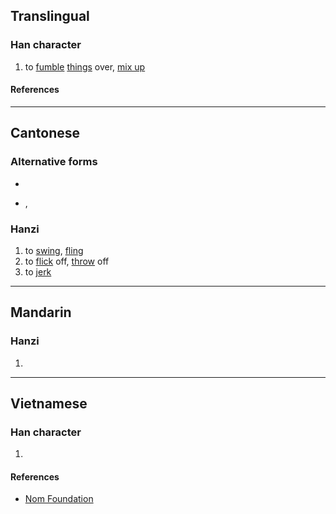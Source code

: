 {{character info/new}}
==Translingual==

===Han character===
{{Han char|rn=64|rad=手|as=08|sn=11|four=|canj=QKJT|ids=⿰扌奔}}

# to [[fumble]] [[thing]]s over, [[mix up]]

====References====
{{Han ref|kx=0435.260|dkj=12218|hdz=31893.030|uh=6379}}

----

==Cantonese==

===Alternative forms===
* {{zh-l|揈}}
* {{qualifier|non-standard}} {{zh-l|fing}}, {{zh-l|FING}}

===Hanzi===
{{yue-hanzi|jyut=[[ban3]], [[fang6]], [[fing3]]|y=ban3, fang6, fing3}}

# to [[swing]], [[fling]]
# to [[flick]] off, [[throw]] off
# to [[jerk]]

----

==Mandarin==

===Hanzi===
{{cmn-hanzi|pin=[[bèn]] ([[ben4]])|wg=pen<sup>4</sup>}}

# {{rfdef|cmn|sort=手08}}

----

==Vietnamese==

===Han character===
{{vi-readings|rs=手08|reading=[[vun]], [[buông]], [[vung]]}}

# {{rfdef|vi|sort=手08}}

====References====
* [http://nomfoundation.org/common/nom_details.php?codepoint=6379 Nom Foundation]